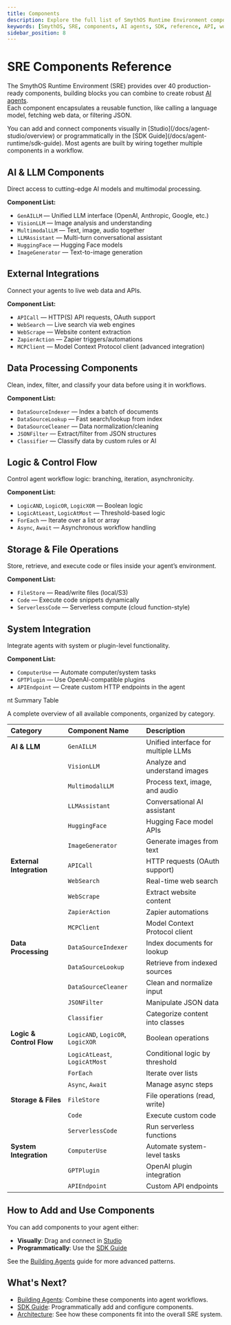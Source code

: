 ```yaml
---
title: Components
description: Explore the full list of SmythOS Runtime Environment components available for building AI agents, organized by category, with examples.
keywords: [SmythOS, SRE, components, AI agents, SDK, reference, API, workflow]
sidebar_position: 8
---
```


# SRE Components Reference

The SmythOS Runtime Environment (SRE) provides over 40 production-ready components, building blocks you can combine to create robust [AI agents](/docs/agent-runtime/building-agents).  
Each component encapsulates a reusable function, like calling a language model, fetching web data, or filtering JSON.

<InfoCallout title="How to use components">
You can add and connect components visually in [Studio](/docs/agent-studio/overview) or programmatically in the [SDK Guide](/docs/agent-runtime/sdk-guide).  
Most agents are built by wiring together multiple components in a workflow.
</InfoCallout>

<Spacer size="md" />

## AI & LLM Components

Direct access to cutting-edge AI models and multimodal processing.

**Component List:**

- `GenAILLM` — Unified LLM interface (OpenAI, Anthropic, Google, etc.)
- `VisionLLM` — Image analysis and understanding
- `MultimodalLLM` — Text, image, audio together
- `LLMAssistant` — Multi-turn conversational assistant
- `HuggingFace` — Hugging Face models
- `ImageGenerator` — Text-to-image generation

<Spacer size="md" />

## External Integrations

Connect your agents to live web data and APIs.

**Component List:**

- `APICall` — HTTP(S) API requests, OAuth support
- `WebSearch` — Live search via web engines
- `WebScrape` — Website content extraction
- `ZapierAction` — Zapier triggers/automations
- `MCPClient` — Model Context Protocol client (advanced integration)

<Spacer size="md" />

## Data Processing Components

Clean, index, filter, and classify your data before using it in workflows.

**Component List:**

- `DataSourceIndexer` — Index a batch of documents
- `DataSourceLookup` — Fast search/lookup from index
- `DataSourceCleaner` — Data normalization/cleaning
- `JSONFilter` — Extract/filter from JSON structures
- `Classifier` — Classify data by custom rules or AI

<Spacer size="md" />

## Logic & Control Flow

Control agent workflow logic: branching, iteration, asynchronicity.

**Component List:**

- `LogicAND`, `LogicOR`, `LogicXOR` — Boolean logic
- `LogicAtLeast`, `LogicAtMost` — Threshold-based logic
- `ForEach` — Iterate over a list or array
- `Async`, `Await` — Asynchronous workflow handling

<Spacer size="md" />


## Storage & File Operations

Store, retrieve, and execute code or files inside your agent’s environment.

**Component List:**

- `FileStore` — Read/write files (local/S3)
- `Code` — Execute code snippets dynamically
- `ServerlessCode` — Serverless compute (cloud function-style)

<Spacer size="md" />


## System Integration

Integrate agents with system or plugin-level functionality.

**Component List:**

- `ComputerUse` — Automate computer/system tasks
- `GPTPlugin` — Use OpenAI-compatible plugins
- `APIEndpoint` — Create custom HTTP endpoints in the agent

<Spacer size="md" />

nt Summary Table

A complete overview of all available components, organized by category.

| Category                 | Component Name                | Description                                |
| :----------------------- | :---------------------------- | :------------------------------------------ |
| **AI & LLM**             | `GenAILLM`                    | Unified interface for multiple LLMs         |
|                          | `VisionLLM`                   | Analyze and understand images               |
|                          | `MultimodalLLM`               | Process text, image, and audio              |
|                          | `LLMAssistant`                | Conversational AI assistant                 |
|                          | `HuggingFace`                 | Hugging Face model APIs                     |
|                          | `ImageGenerator`              | Generate images from text                   |
| **External Integration** | `APICall`                     | HTTP requests (OAuth support)               |
|                          | `WebSearch`                   | Real-time web search                        |
|                          | `WebScrape`                   | Extract website content                     |
|                          | `ZapierAction`                | Zapier automations                          |
|                          | `MCPClient`                   | Model Context Protocol client               |
| **Data Processing**      | `DataSourceIndexer`           | Index documents for lookup                  |
|                          | `DataSourceLookup`            | Retrieve from indexed sources               |
|                          | `DataSourceCleaner`           | Clean and normalize input                   |
|                          | `JSONFilter`                  | Manipulate JSON data                        |
|                          | `Classifier`                  | Categorize content into classes             |
| **Logic & Control Flow** | `LogicAND`, `LogicOR`, `LogicXOR` | Boolean operations                    |
|                          | `LogicAtLeast`, `LogicAtMost` | Conditional logic by threshold              |
|                          | `ForEach`                     | Iterate over lists                          |
|                          | `Async`, `Await`              | Manage async steps                          |
| **Storage & Files**      | `FileStore`                   | File operations (read, write)               |
|                          | `Code`                        | Execute custom code                         |
|                          | `ServerlessCode`              | Run serverless functions                    |
| **System Integration**   | `ComputerUse`                 | Automate system-level tasks                 |
|                          | `GPTPlugin`                   | OpenAI plugin integration                   |
|                          | `APIEndpoint`                 | Custom API endpoints                        |

<Spacer size="md" />

## How to Add and Use Components

You can add components to your agent either:

- **Visually**: Drag and connect in [Studio](/docs/agent-studio/overview)
- **Programmatically**: Use the [SDK Guide](/docs/agent-runtime/sdk-guide)  

See the [Building Agents](/docs/agent-runtime/building-agents) guide for more advanced patterns.

<Spacer size="md" />

## What's Next?

- [Building Agents](/docs/agent-runtime/building-agents): Combine these components into agent workflows.
- [SDK Guide](/docs/agent-runtime/sdk-guide): Programmatically add and configure components.
- [Architecture](/docs/agent-runtime/architecture): See how these components fit into the overall SRE system.
